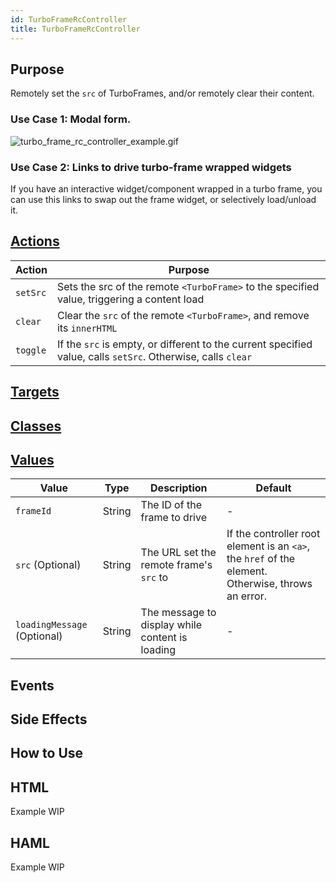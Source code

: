 ```yaml
---
id: TurboFrameRcController
title: TurboFrameRcController
---
```




## Purpose

Remotely set the `src` of TurboFrames, and/or remotely clear their content.

### Use Case 1: Modal form.
![turbo_frame_rc_controller_example.gif](../../assets/turbo_frame_rc_controller_example.gif)

### Use Case 2: Links to drive turbo-frame wrapped widgets
If you have an interactive widget/component wrapped in a turbo frame, you can use this links to swap
out the frame widget, or selectively load/unload it.


## [Actions](https://stimulus.hotwire.dev/reference/actions)

| Action | Purpose |
| --- | --- |
| `setSrc` | Sets the src of the remote `<TurboFrame>` to the specified value, triggering a content load  |
| `clear` | Clear the `src` of the remote `<TurboFrame>`, and remove its `innerHTML` |
| `toggle` | If the `src` is empty, or different to the current specified value, calls `setSrc`. Otherwise, calls `clear` |

## [Targets](https://stimulus.hotwire.dev/reference/targets)
<NoTargets/>

## [Classes](https://stimulus.hotwire.dev/reference/classes)
<NoClasses/>

## [Values](https://stimulus.hotwire.dev/reference/values)

| Value | Type | Description | Default |
| --- | --- | --- | --- |
| `frameId` | String | The ID of the frame to drive | - |
| `src` (Optional) | String | The URL set the remote frame's `src` to | If the controller root element is an `<a>`, the `href` of the element. Otherwise, throws an error. |
| `loadingMessage` (Optional) | String | The message to display while content is loading | - |

## Events
<NoEvents/>

## Side Effects
<NoSideEffects/>



## How to Use


## HTML
Example WIP

## HAML
Example WIP


